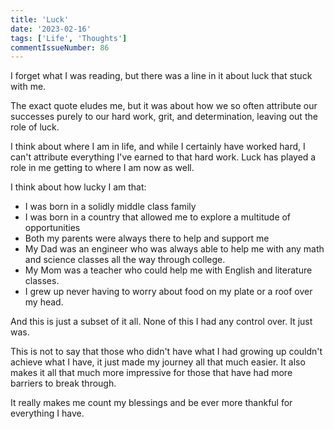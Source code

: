 ```yaml
---
title: 'Luck'
date: '2023-02-16'
tags: ['Life', 'Thoughts']
commentIssueNumber: 86
---
```


I forget what I was reading, but there was a line in it about luck that stuck with me.

The exact quote eludes me, but it was about how we so often attribute our successes purely to our hard work, grit, and determination, leaving out the role of luck.

I think about where I am in life, and while I certainly have worked hard, I can't attribute everything I've earned to that hard work. Luck has played a role in me getting to where I am now as well.

I think about how lucky I am that:

- I was born in a solidly middle class family
- I was born in a country that allowed me to explore a multitude of opportunities
- Both my parents were always there to help and support me
- My Dad was an engineer who was always able to help me with any math and science classes all the way through college.
- My Mom was a teacher who could help me with English and literature classes.
- I grew up never having to worry about food on my plate or a roof over my head.

And this is just a subset of it all. None of this I had any control over. It just was.

This is not to say that those who didn't have what I had growing up couldn't achieve what I have, it just made my journey all that much easier. It also makes it all that much more impressive for those that have had more barriers to break through.

It really makes me count my blessings and be ever more thankful for everything I have.